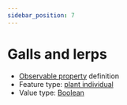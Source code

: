 ```yaml
---
sidebar_position: 7
---
```



# Galls and lerps

- [Observable property](/viewers/dawe-vocabs?uri=https://linked.data.gov.au/def/nrm/28131f08-1ae4-422f-99cb-3b5bafc7761d) definition
- Feature type: [plant individual](http://linked.data.gov.au/def/tern-cv/60d7edf8-98c6-43e9-841c-e176c334d270)
- Value type: [Boolean](https://w3id.org/tern/ontologies/tern/Boolean)


<Example protocolModule="condition-vegetation-age-class-structure" observableProperty="https://linked.data.gov.au/def/nrm/28131f08-1ae4-422f-99cb-3b5bafc7761d" />
